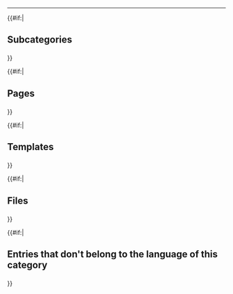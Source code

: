 <hr />

{{#if:{{{has_categories|}}}|
<h2>Subcategories</h2>
<ul class="category-subcategories">
    {{categories}}
</ul>
}}

{{#if:{{{has_pages|}}}|
<h2>Pages</h2>
<ul class="category-pages">
    {{pages}}
</ul>
}}

{{#if:{{{has_templates|}}}|
<h2>Templates</h2>
<ul class="category-templates">
    {{templates}}
</ul>
}}

{{#if:{{{has_files|}}}|
<h2>Files</h2>
<ul class="category-files gallery">
    {{files}}
</ul>
}}

{{#if:{{{has_other_language|}}}|
<h2>Entries that don't belong to the language of this category</h2>
<ul class="category-other-languages">
    {{other_language}}
</ul>
}}

